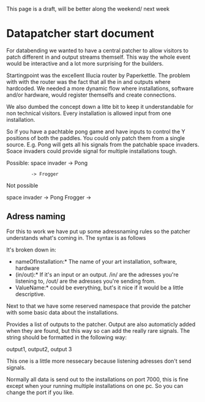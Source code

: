 This page is a draft, will be better along the weekend/ next week

=Datapatcher start document=

For databending we wanted to have a central patcher to allow visitors to patch different in and output streams themself. This way the whole event would be interactive and a lot more surprising for the builders.

Startingpoint was the excellent Illucia router by Paperkettle. The problem with with the router was the fact that all the in and outputs where hardcoded. We needed a more dynamic flow where installations, software and/or hardware,  would register themselfs and create connections.

We also dumbed the concept down a litte bit to keep it understandable for non technical visitors. Every installation is allowed input from one installation.

So if you have a pachtable pong game and have inputs to control the Y positions of both the paddles. You could only patch them from a single source. E.g. Pong will gets all his signals from the patchable space invaders. Soace invaders could provide signal for multiple installations tough.


Possible:
space invader -> Pong
	      -> Frogger 

Not possible

space invader -> Pong
Frogger       ->

==Adress naming==
For this to work we have put up some adressnaming rules so the patcher understands what's coming in. The syntax is as follows

{{{nameOfInstallation/(in/out)/nalueName }}}

It's broken down in:
*nameOfInstallation:* The name of your art installation, software, hardware
*(in/out):* If it's an input or an output. /in/ are the adresses you're listening to, /out/ are the adresses you're sending from.
*ValueName:* could be everything, but's it nice if it would be a little descriptive.

Next to that we have some reserved namespace that provide the patcher with some basic data about the installations.

{{{nameOfInstallation/out/outputs }}}
Provides a list of outputs to the patcher. Output are also automaticly added when they are found, but this way so can add the really rare signals. The string should be formatted in the following way:

output1, output2, output 3

{{{nameOfInstallation/out/inputs }}}
This one is a little more nessecary because listening adresses don't send signals. 

{{{nameOfInstallation/out/port }}}
Normally all data is send out to the installations on port 7000, this is fine except when your running multiple installations on one pc. So you can change the port if you like.